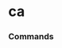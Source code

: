 # ca




### Commands
<ul className="grid grid-cols-1 md:grid-cols-2 lg:grid-cols-3 xl:grid-cols-4 gap-4 -ml-6">
<ReferenceCard
    title="Balance"
    description="Get balance data. [Source: Marketwatch]."
    url="/sdk/reference/stocks/ca/balance"
    command
/>
<ReferenceCard
    title="Cashflow"
    description="Get cashflow data. [Source: Marketwatch]"
    url="/sdk/reference/stocks/ca/cashflow"
    command
/>
<ReferenceCard
    title="Hcorr"
    description="Get historical price correlation. [Source: Yahoo Finance]"
    url="/sdk/reference/stocks/ca/hcorr"
    command
/>
<ReferenceCard
    title="Hist"
    description="Get historical prices for all comparison stocks"
    url="/sdk/reference/stocks/ca/hist"
    command
/>
<ReferenceCard
    title="Income"
    description="Get income data. [Source: Marketwatch]."
    url="/sdk/reference/stocks/ca/income"
    command
/>
<ReferenceCard
    title="Scorr"
    description="Get correlation sentiments across similar companies. [Source: FinBrain]."
    url="/sdk/reference/stocks/ca/scorr"
    command
/>
<ReferenceCard
    title="Screener"
    description="Screener Overview."
    url="/sdk/reference/stocks/ca/screener"
    command
/>
<ReferenceCard
    title="Sentiment"
    description="Gets Sentiment analysis from several symbols provided by FinBrain's API."
    url="/sdk/reference/stocks/ca/sentiment"
    command
/>
<ReferenceCard
    title="Similar"
    description="Find similar tickers to a given symbol."
    url="/sdk/reference/stocks/ca/similar"
    command
/>
<ReferenceCard
    title="Volume"
    description="Get stock volume. [Source: Yahoo Finance]"
    url="/sdk/reference/stocks/ca/volume"
    command
/>
</ul>
